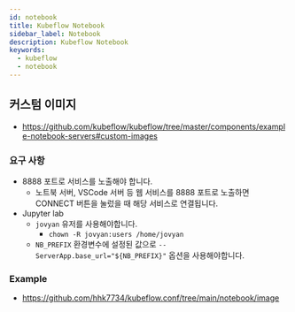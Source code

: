 ```yaml
---
id: notebook
title: Kubeflow Notebook
sidebar_label: Notebook
description: Kubeflow Notebook
keywords:
  - kubeflow
  - notebook
---
```


## 커스텀 이미지

- https://github.com/kubeflow/kubeflow/tree/master/components/example-notebook-servers#custom-images

### 요구 사항

- 8888 포트로 서비스를 노출해야 합니다.
  - 노트북 서버, VSCode 서버 등 웹 서비스를 8888 포트로 노출하면 CONNECT 버튼을 눌렀을 때 해당 서비스로 연결됩니다.
- Jupyter lab
  - `jovyan` 유저를 사용해야합니다.
    - `chown -R jovyan:users /home/jovyan`
  - `NB_PREFIX` 환경변수에 설정된 값으로 `--ServerApp.base_url="${NB_PREFIX}"` 옵션을 사용해야합니다.

### Example

- https://github.com/hhk7734/kubeflow.conf/tree/main/notebook/image
